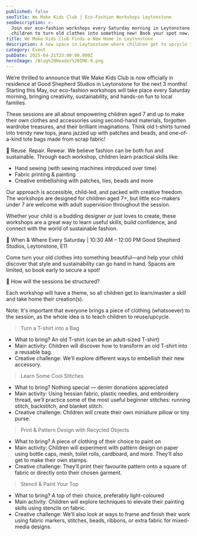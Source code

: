 ```yaml
---
published: false
seoTitle: We Make Kids Club | Eco-Fashion Workshops Leytonstone
seoDescription: >-
  Join our eco-fashion workshops every Saturday morning in Leytonstone for
  children to turn old clothes into something new! Book your spot now.
title: We Make Kids Club Finds a New Home in Leytonstone
description: A new space in Leytonstone where children get to upcycle their clothes
category: Event
pubDate: 2025-04-21T23:00:00.000Z
heroImage: /Blog%20Header%20IMG-9.png
---
```


We’re thrilled to announce that We Make Kids Club is now officially in residence at Good Shepherd Studios in Leytonstone for the next 3 months! Starting this May, our eco-fashion workshops will take place every Saturday morning, bringing creativity, sustainability, and hands-on fun to local families.

These sessions are all about empowering children aged 7 and up to make their own clothes and accessories using second-hand materials, forgotten wardrobe treasures, and their brilliant imaginations. Think old t-shirts turned into trendy new tops, jeans jazzed up with patches and beads, and one-of-a-kind tote bags made from scrap fabric!

👕 Reuse. Repair. Rewear.
We believe fashion can be both fun and sustainable. Through each workshop, children learn practical skills like:

* Hand sewing (with sewing machines introduced over time)
* Fabric printing & painting
* Creative embellishing with patches, ties, beads and more

Our approach is accessible, child-led, and packed with creative freedom. The workshops are designed for children aged 7+, but little eco-makers under 7 are welcome with adult supervision throughout the session.

Whether your child is a budding designer or just loves to create, these workshops are a great way to learn useful skills, build confidence, and connect with the world of sustainable fashion.

📍 When & Where
Every Saturday | 10:30 AM – 12:00 PM
Good Shepherd Studios, Leytonstone, E11

Come turn your old clothes into something beautiful—and help your child discover that style and sustainability can go hand in hand. Spaces are limited, so book early to secure a spot!

<ButtonComponent url="https://www.eventbrite.com/e/eco-fashion-kids-workshop-tickets-1331503626189" label="Book on Eventbrite" />

🧵 How will the sessions be structured?

Each workshop will have a theme, so all children get to learn/master a skill and take home their creation(s).

Note: It's important that everyone brings a piece of clothing (whatsoever) to the session, as the whole idea is to teach children to reuse/upcycle.

> Turn a T-shirt into a Bag

* What to bring? An old T-shirt (can be an adult-sized T-shirt)
* Main activity: Children will discover how to transform an old T-shirt into a reusable bag.
* Creative challenge: We’ll explore different ways to embellish their new accessory.

> Learn Some Cool Stitches

* What to bring? Nothing special — denim donations appreciated
* Main activity: Using hessian fabric, plastic needles, and embroidery thread, we’ll practice some of the most useful beginner stitches: running stitch, backstitch, and blanket stitch.
* Creative challenge: Children will create their own miniature pillow or tiny purse.

> Print & Pattern Design with Recycled Objects

* What to bring? A piece of clothing of their choice to paint on
* Main activity: Children will experiment with pattern design on paper using bottle caps, mesh, toilet rolls, cardboard, and more. They’ll also get to make their own stamps.
* Creative challenge: They’ll print their favourite pattern onto a square of fabric or directly onto their chosen garment.

> Stencil & Paint Your Top

* What to bring? A top of their choice, preferably light-coloured
* Main activity: Children will explore techniques to elevate their painting skills using stencils on fabric.
* Creative challenge: We’ll also look at ways to frame and finish their work using fabric markers, stitches, beads, ribbons, or extra fabric for mixed-media designs.
